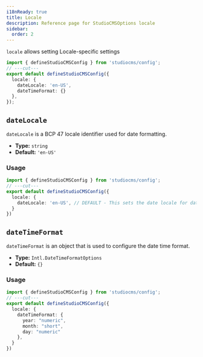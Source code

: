 ```yaml
---
i18nReady: true
title: Locale
description: Reference page for StudioCMSOptions locale
sidebar:
  order: 2
---
```



`locale` allows setting Locale-specific settings

```ts twoslash title="studiocms.config.mjs"
import { defineStudioCMSConfig } from 'studiocms/config';
// ---cut---
export default defineStudioCMSConfig({
  locale: {
    dateLocale: 'en-US',
    dateTimeFormat: {}
  },
});
```

## `dateLocale`

`dateLocale` is a BCP 47 locale identifier used for date formatting.

- **Type:** `string`
- **Default:** `'en-US'`

### Usage

```ts twoslash {3} title="studiocms.config.mjs"
import { defineStudioCMSConfig } from 'studiocms/config';
// ---cut---
export default defineStudioCMSConfig({
  locale: {
    dateLocale: 'en-US', // DEFAULT - This sets the date locale for date formatting.
  }
})
```

## `dateTimeFormat`

`dateTimeFormat` is an object that is used to configure the date time format.

- **Type:** `Intl.DateTimeFormatOptions`
- **Default:** `{}`

### Usage

```ts twoslash {3-7} title="studiocms.config.mjs"
import { defineStudioCMSConfig } from 'studiocms/config';
// ---cut---
export default defineStudioCMSConfig({
  locale: {
    dateTimeFormat: {
      year: "numeric",
      month: "short",
      day: "numeric"
    },
  }
})
```